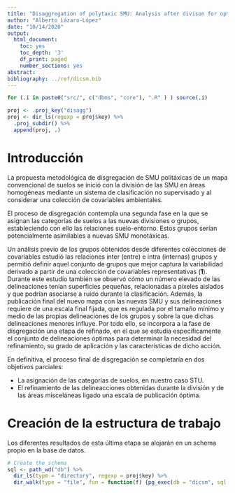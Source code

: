 ```yaml
---
title: "Disaggregation of polytaxic SMU: Analysis after divison for optimal Minimum Delineation Area and scale"
author: "Alberto Lázaro-López"
date: "10/14/2020"
output:
  html_document:
    toc: yes
    toc_depth: '3'
    df_print: paged
    number_sections: yes
abstract: 
bibliography: ../ref/dicsm.bib
---
```


```r
for (.i in paste0("src/", c("dbms", "core"), ".R" ) ) source(.i)

proj <- .proj_key("disagg") 
proj <- dir_ls(regexp = proj$key) %>% 
  .proj_subdir() %>% 
  append(proj, .)
```


# Introducción

La propuesta metodológica de disgregación de SMU politáxicas de un mapa convencional de suelos se inició con la división de las SMU en áreas homogéneas mediante un sistema de clasificación no supervisado y al considerar una colección de covariables ambientales.

El proceso de disgregación contempla una segunda fase en la que se asignan las categorías de suelos a las nuevas divisiones o grupos, estableciendo con ello las relaciones suelo-entorno.
Estos grupos serían potencialmente asimilables a nuevas SMU monotáxicas. 

Un análisis previo de los grupos obtenidos desde diferentes colecciones de covariables estudió las relaciones inter (entre) e intra (internas) grupos y permitió definir aquel conjunto de grupos que mejor captura la variabilidad derivado a partir de una colección de covariables representativas (**1**).
Durante este estudio también se observó cómo un número elevado de las delineaciones tenían superficies pequeñas, relacionadas a píxeles aislados y que podrían asociarse a ruido durante la clasificación.
Además, la publicación final del nuevo mapa con las nuevas SMU y sus delineaciones requiere de una escala final fijada, que es regulada por el tamaño mínimo y medio de las propias delineaciones de los grupos y sobre la que dichas delineaciones menores influye.
Por todo ello, se incorpora a la fase de disgregación una etapa de refinado, en el que se estudia específicamente el conjunto de delineaciones óptimas para determinar la necesidad del refinamiento, su grado de aplicación y las características de dicho acción.


En definitiva, el proceso final de disgregación se completaría en dos objetivos parciales: 
  
  * La asignación de las categorías de suelos, en nuestro caso STU. 
  * El refinamiento de las delineacciones obtenidas durante la división y de las áreas misceláneas ligado una escala de publicación óptima.



# Creación de la estructura de trabajo

Los diferentes resultados de esta última etapa se alojarán en un schema propio en la base de datos.

```r
# Create the schema
sql <- path_wd("db") %>% 
  dir_ls(type = "directory", regexp = proj$key) %>% 
  dir_walk(type = "file", fun = function(f) {pg_exec(db = "dicsm", sql = f)})
```

